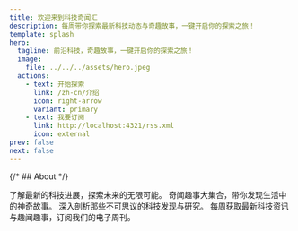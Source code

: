 ```yaml
---
title: 欢迎来到科技奇闻汇
description: 每周带你探索最新科技动态与奇趣故事，一键开启你的探索之旅！
template: splash
hero:
  tagline: 前沿科技，奇趣故事，一键开启你的探索之旅！
  image:
    file: ../../../assets/hero.jpeg
  actions:
    - text: 开始探索
      link: /zh-cn/介绍
      icon: right-arrow
      variant: primary
    - text: 我要订阅
      link: http://localhost:4321/rss.xml
      icon: external
prev: false
next: false
---
```







{/* ## About */}

<CardGrid stagger>
	<Card title="最新科技动态" icon="rocket">
		了解最新的科技进展，探索未来的无限可能。
	</Card>
	<Card title="趣闻轶事" icon="lightbulb">
		奇闻趣事大集合，带你发现生活中的神奇故事。
	</Card>
	<Card title="科技奇闻专栏" icon="microscope">
		深入剖析那些不可思议的科技发现与研究。
	</Card>
	<Card title="订阅我们的周刊" icon="mail">
		每周获取最新科技资讯与趣闻趣事，订阅我们的电子周刊。
	</Card>
</CardGrid>


<Comments client:only="react" />

